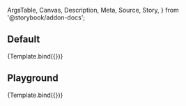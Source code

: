 <!-- @prettier -->

  ArgsTable,
  Canvas,
  Description,
  Meta,
  Source,
  Story,
} from '@storybook/addon-docs';


<Meta
  argTypes={argTypes}
  component={GridGenerator}
  title="Organisms/GridGenerator"
/>

<Description of={GridGenerator} />

## Default

<Canvas isColumn>
  <Story name="Default" args={{}}>
    {Template.bind({})}
  </Story>
</Canvas>

## Playground

<Canvas isColumn>
  <Source language="jsx" story="Playground" />
  <Story name="Playground" args={{}}>
    {Template.bind({})}
  </Story>
  <ArgsTable story="Playground" />
</Canvas>
